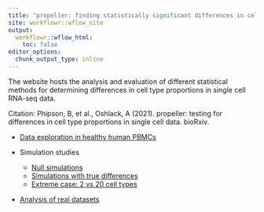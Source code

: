 ```yaml
---
title: "propeller: finding statistically significant differences in cell type populations in single cell data"
site: workflowr::wflow_site
output:
  workflowr::wflow_html:
    toc: false
editor_options:
  chunk_output_type: inline
---
```


The website hosts the analysis and evaluation of different statistical methods for 
determining differences in cell type proportions in single cell RNA-seq data. 

Citation:
Phipson, B, et al., Oshlack, A (2021). propeller: testing for differences in 
cell type proportions in single cell data. bioRxiv. 

* [Data exploration in healthy human PBMCs](pbmcJP.html)

* Simulation studies 
  + [Null simulations](nullsims.html)
  + [Simulations with true differences](SimTrueDiff.html)
  + [Extreme case: 2 vs 20 cell types](Sims2vs20CT.html)

* [Analysis of real datasets](RealDataAnalysis.Rmd)
  

